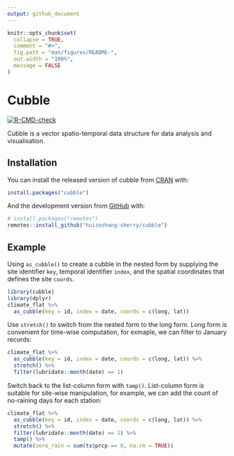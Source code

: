 ```yaml
---
output: github_document
---
```


<!-- README.md is generated from README.Rmd. Please edit that file -->

```r
knitr::opts_chunk$set(
  collapse = TRUE,
  comment = "#>",
  fig.path = "man/figures/README-",
  out.width = "100%",
  message = FALSE
)
```

# Cubble

<!-- badges: start -->
[![R-CMD-check](https://github.com/huizezhang-sherry/cubble/workflows/R-CMD-check/badge.svg)](https://github.com/huizezhang-sherry/cubble/actions)
<!-- badges: end -->

Cubble is a vector spatio-temporal data structure for data analysis and visualisation.

## Installation

You can install the released version of cubble from [CRAN](https://CRAN.R-project.org) with:

``` r
install.packages("cubble")
```

And the development version from [GitHub](https://github.com/) with:

``` r
# install.packages("remotes")
remotes::install_github("huizezhang-sherry/cubble")
```
## Example

Using `as_cubble()` to create a cubble in the nested form by supplying the site identifier `key`, temporal identifier `index`, and the spatial coordinates that defines the site `coords`.

```r
library(cubble)
library(dplyr)
climate_flat %>% 
  as_cubble(key = id, index = date, coords = c(long, lat))
```

Use `stretch()` to switch from the nested form to the long form. Long form is convenient for time-wise computation, for exmaple, we can filter to January records:

```r
climate_flat %>% 
  as_cubble(key = id, index = date, coords = c(long, lat)) %>% 
  stretch() %>% 
  filter(lubridate::month(date) == 1)
```

Switch back to the list-column form with `tamp()`. List-column form is suitable for site-wise manipulation, for example, we can add the count of no-raining days for each station: 

```r
climate_flat %>% 
  as_cubble(key = id, index = date, coords = c(long, lat)) %>% 
  stretch() %>% 
  filter(lubridate::month(date) == 1) %>% 
  tamp() %>% 
  mutate(zero_rain = sum(ts$prcp == 0, na.rm = TRUE))
```

